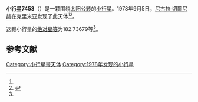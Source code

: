 {{Infobox planet
| bgcolour = #FFFFC0
| name = 7453 Slovtsov
| symbol = 
| image = 
| caption = 
| discovery = yes
| discovery_ref = 
| discoverer = [[尼古拉·切爾尼赫|尼古拉·切爾尼赫]]
| discovery_site = [[克里米亚|克里米亚]] 
| discovered = 1978年9月5日
| designations = yes
| mp_name = 
| named_after = 
| alt_names = 1978 RV1/ 1991 GN14 / 1991 GX6 / 1991 HL3 / 1995 PD
| mp_category = [[主带小行星|主带小行星]]
| orbit_ref = <ref name="a">[http://ssd.jpl.nasa.gov/sbdb.cgi?sstr=7453 7453 Slovtsov] {{Wayback|url=http://ssd.jpl.nasa.gov/sbdb.cgi?sstr=7453 |date=20210717070317 }}，小行星數據庫瀏覽器（JPL Small-Body Database Browser）－[[美国国家航空航天局|美国国家航空航天局]]喷气推进实验室</ref>
| epoch = 2456400.5 (2013年4月18日更新)
| aphelion = {{convert|2.7318289|AU|km|3|abbr=on|lk=out}}
| perihelion = {{convert|1.8087459|AU|km|3|abbr=on}}
| semimajor = {{convert|2.2702874|AU|km|3|abbr=on}}
| eccentricity = 0.2032965
| period = 1249.452323 [[日|日]]<br />3.42[[儒略年|儒略年]]
| avg_speed = 
| inclination = 0.95302
| asc_node = 128.20681
| mean_anomaly = 
| arg_peri = 182.73679
| satellites = 
| physical_characteristics = yes
| dimensions = 
| mass = 
| density = 
| surface_grav = 
| escape_velocity = 
| sidereal_day = 
| axial_tilt = 
| pole_ecliptic_lat = 
| pole_ecliptic_lon = 
| albedo = 
| temperatures= 
| temp_name1 = 
| mean_temp_1 = 
| max_temp_1 = 
| temp_name2 = 
| max_temp_2 = 
| spectral_type = 
| abs_magnitude = 182.73679
}}

'''小行星7453'''（{{lang-en|7453 Slovtsov}}）是一颗围绕[[太阳|太阳]][[公转|公转]]的[[小行星|小行星]]。1978年9月5日，[[尼古拉·切爾尼赫|尼古拉·切爾尼赫]]在克里米亚发现了此天体<ref name="a" /><ref>{{cite news|title=小行星列表|url=http://cfa-www.harvard.edu/iau/lists/NumberedMPs.txt|accessdate=2013-07-08|newspaper=哈佛大学|archive-date=2008-05-17|archive-url=https://web.archive.org/web/20080517010638/http://cfa-www.harvard.edu/iau/lists/NumberedMPs.txt|dead-url=no}}</ref>。

这颗小行星的[[绝对星等|绝对星等]]为182.73679等<ref name="a" />。

==参考文献==
{{reflist}}
{{Minor Planet Number|[[小行星7452|小行星7452]]|[[小行星7454|小行星7454]]}}

{{小天体}}

[[Category:小行星带天体|Category:小行星带天体]]
[[Category:1978年发现的小行星|Category:1978年发现的小行星]]

{{asteroid-stub}}
